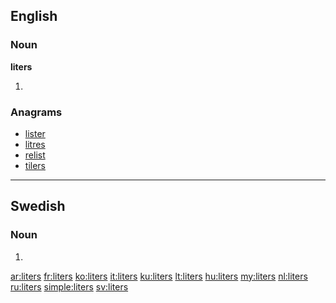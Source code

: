 ==English==

===Noun===
'''liters'''

# {{plural of|[[liter]]}}

===Anagrams===
* [[lister#English|lister]]
* [[litres#English|litres]]
* [[relist#English|relist]]
* [[tilers#English|tilers]]

----

==Swedish==

===Noun===
{{head|sv|noun form}}

# {{sv-noun-form-indef-gen|liter}}

[[ar:liters]]
[[fr:liters]]
[[ko:liters]]
[[it:liters]]
[[ku:liters]]
[[lt:liters]]
[[hu:liters]]
[[my:liters]]
[[nl:liters]]
[[ru:liters]]
[[simple:liters]]
[[sv:liters]]